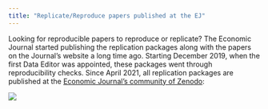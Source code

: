 ```yaml
---
title: "Replicate/Reproduce papers published at the EJ"
---
```



Looking for reproducible papers to reproduce or replicate? The Economic Journal started publishing the replication packages along with the papers on the Journal's website a long time ago. Starting December 2019, when the first Data Editor was appointed, these packages went through reproducibility checks. Since April 2021, all replication packages are published at the [Economic Journal's community of Zenodo]({{< var ej.zenodo >}}): 

![](/img/zenodo1.png)